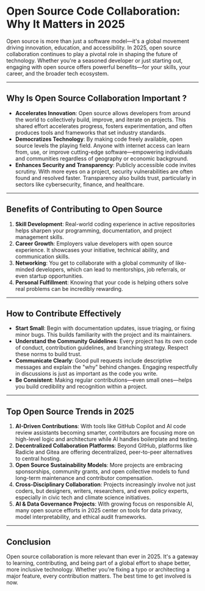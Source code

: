 <Cover
  src="https://upload.wikimedia.org/wikipedia/commons/4/4a/GitHub_Mark.png"
  alt="Github Logo"
/>

# Open Source Code Collaboration: Why It Matters in 2025

Open source is more than just a software model—it's a global movement driving innovation, education, and accessibility. In 2025, open source collaboration continues to play a pivotal role in shaping the future of technology. Whether you're a seasoned developer or just starting out, engaging with open source offers powerful benefits—for your skills, your career, and the broader tech ecosystem.

---

## Why Is Open Source Collaboration Important ? 


- **Accelerates Innovation**: Open source allows developers from around the world to collectively build, improve, and iterate on projects. This shared effort accelerates progress, fosters experimentation, and often produces tools and frameworks that set industry standards.
- **Democratizes Technology**: By making code freely available, open source levels the playing field. Anyone with internet access can learn from, use, or improve cutting-edge software—empowering individuals and communities regardless of geography or economic background.
- **Enhances Security and Transparency**: Publicly accessible code invites scrutiny. With more eyes on a project, security vulnerabilities are often found and resolved faster. Transparency also builds trust, particularly in sectors like cybersecurity, finance, and healthcare.

--- 

## Benefits of Contributing to Open Source

1. **Skill Development**: Real-world coding experience in active repositories helps sharpen your programming, documentation, and project management skills.
2. **Career Growth**: Employers value developers with open source experience. It showcases your initiative, technical ability, and communication skills.
3. **Networking**: You get to collaborate with a global community of like-minded developers, which can lead to mentorships, job referrals, or even startup opportunities.
4. **Personal Fulfillment**: Knowing that your code is helping others solve real problems can be incredibly rewarding.


--- 

## How to Contribute Effectively

- **Start Small**: Begin with documentation updates, issue triaging, or fixing minor bugs. This builds familiarity with the project and its maintainers.
- **Understand the Community Guidelines**: Every project has its own code of conduct, contribution guidelines, and branching strategy. Respect these norms to build trust.
- **Communicate Clearly**: Good pull requests include descriptive messages and explain the "why" behind changes. Engaging respectfully in discussions is just as important as the code you write.
- **Be Consistent**: Making regular contributions—even small ones—helps you build credibility and recognition within a project.


---

## Top Open Source Trends in 2025


1. **AI-Driven Contributions**: With tools like GitHub Copilot and AI code review assistants becoming smarter, contributors are focusing more on high-level logic and architecture while AI handles boilerplate and testing.
2. **Decentralized Collaboration Platforms**: Beyond GitHub, platforms like Radicle and Gitea are offering decentralized, peer-to-peer alternatives to central hosting.
3. **Open Source Sustainability Models**: More projects are embracing sponsorships, community grants, and open collective models to fund long-term maintenance and contributor compensation.
4. **Cross-Disciplinary Collaboration**: Projects increasingly involve not just coders, but designers, writers, researchers, and even policy experts, especially in civic tech and climate science initiatives.
5. **AI & Data Governance Projects**: With growing focus on responsible AI, many open source efforts in 2025 center on tools for data privacy, model interpretability, and ethical audit frameworks.

---

## Conclusion

Open source collaboration is more relevant than ever in 2025. It's a gateway to learning, contributing, and being part of a global effort to shape better, more inclusive technology. Whether you're fixing a typo or architecting a major feature, every contribution matters. The best time to get involved is now.
